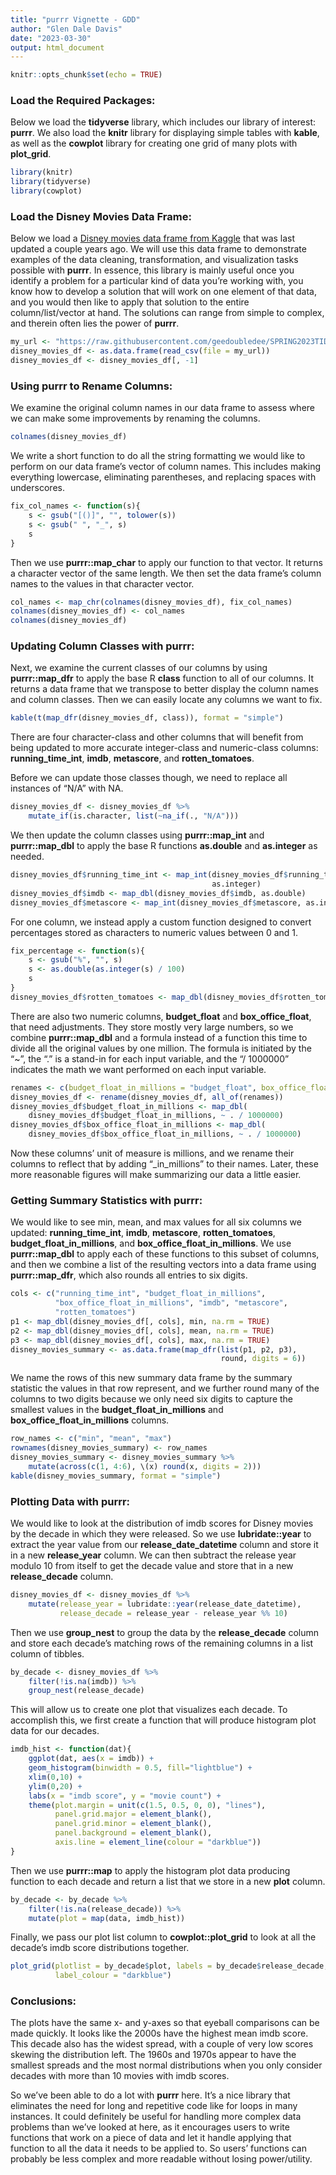 ```yaml
---
title: "purrr Vignette - GDD"
author: "Glen Dale Davis"
date: "2023-03-30"
output: html_document
---
```


```r
knitr::opts_chunk$set(echo = TRUE)
```

### Load the Required Packages:

Below we load the **tidyverse** library, which includes our library of interest: **purrr**. We also load the **knitr** library for displaying simple tables with **kable**, as well as the **cowplot** library for creating one grid of many plots with **plot_grid**.

```r
library(knitr)
library(tidyverse)
library(cowplot)
```

### Load the Disney Movies Data Frame:

Below we load a [Disney movies data frame from Kaggle](https://www.kaggle.com/datasets/therealsampat/disney-movies-dataset) that was last updated a couple years ago. We will use this data frame to demonstrate examples of the data cleaning, transformation, and visualization tasks possible with **purrr**. In essence, this library is mainly useful once you identify a problem for a particular kind of data you're working with, you know how to develop a solution that will work on one element of that data, and you would then like to apply that solution to the entire column/list/vector at hand. The solutions can range from simple to complex, and therein often lies the power of **purrr**.

```r
my_url <- "https://raw.githubusercontent.com/geedoubledee/SPRING2023TIDYVERSE/main/DisneyMoviesDataset.csv"
disney_movies_df <- as.data.frame(read_csv(file = my_url))
disney_movies_df <- disney_movies_df[, -1]

```

### Using purrr to Rename Columns:

We examine the original column names in our data frame to assess where we can make some improvements by renaming the columns.

```r
colnames(disney_movies_df)
```

We write a short function to do all the string formatting we would like to perform on our data frame's vector of column names. This includes making everything lowercase, eliminating parentheses, and replacing spaces with underscores. 

```r
fix_col_names <- function(s){
    s <- gsub("[()]", "", tolower(s))
    s <- gsub(" ", "_", s)
    s
}

```

Then we use **purrr::map_char** to apply our function to that vector. It returns a character vector of the same length. We then set the data frame's column names to the values in that character vector.

```r
col_names <- map_chr(colnames(disney_movies_df), fix_col_names)
colnames(disney_movies_df) <- col_names
colnames(disney_movies_df)

```

### Updating Column Classes with purrr:

Next, we examine the current classes of our columns by using **purrr::map_dfr** to apply the base R **class** function to all of our columns. It returns a data frame that we transpose to better display the column names and column classes. Then we can easily locate any columns we want to fix.

```r
kable(t(map_dfr(disney_movies_df, class)), format = "simple")

```

There are four character-class and other columns that will benefit from being updated to more accurate integer-class and numeric-class columns: **running_time_int**, **imdb**, **metascore**, and **rotten_tomatoes**.

Before we can update those classes though, we need to replace all instances of "N/A" with NA. 

```r
disney_movies_df <- disney_movies_df %>%
    mutate_if(is.character, list(~na_if(., "N/A")))

```

We then update the column classes using **purrr::map_int** and **purrr::map_dbl** to apply the base R functions **as.double** and **as.integer** as needed. 

```r
disney_movies_df$running_time_int <- map_int(disney_movies_df$running_time_int,
                                             as.integer)
disney_movies_df$imdb <- map_dbl(disney_movies_df$imdb, as.double)
disney_movies_df$metascore <- map_int(disney_movies_df$metascore, as.integer)

```

For one column, we instead apply a custom function designed to convert percentages stored as characters to numeric values between 0 and 1. 

```r
fix_percentage <- function(s){
    s <- gsub("%", "", s)
    s <- as.double(as.integer(s) / 100)
    s
}
disney_movies_df$rotten_tomatoes <- map_dbl(disney_movies_df$rotten_tomatoes, fix_percentage)

```

There are also two numeric columns, **budget_float** and **box_office_float**, that need adjustments. They store mostly very large numbers, so we combine **purrr::map_dbl** and a formula instead of a function this time to divide all the original values by one million. The formula is initiated by the "~", the "." is a stand-in for each input variable, and the "/ 1000000" indicates the math we want performed on each input variable.

```r
renames <- c(budget_float_in_millions = "budget_float", box_office_float_in_millions = "box_office_float")
disney_movies_df <- rename(disney_movies_df, all_of(renames))
disney_movies_df$budget_float_in_millions <- map_dbl(
    disney_movies_df$budget_float_in_millions, ~ . / 1000000)
disney_movies_df$box_office_float_in_millions <- map_dbl(
    disney_movies_df$box_office_float_in_millions, ~ . / 1000000)

```

Now these columns' unit of measure is millions, and we rename their columns to reflect that by adding "_in_millions" to their names. Later, these more reasonable figures will make summarizing our data a little easier.

### Getting Summary Statistics with purrr:

We would like to see min, mean, and max values for all six columns we updated: **running_time_int**, **imdb**, **metascore**, **rotten_tomatoes**, **budget_float_in_millions**, and **box_office_float_in_millions**. We use **purrr::map_dbl** to apply each of these functions to this subset of columns, and then we combine a list of the resulting vectors into a data frame using **purrr::map_dfr**, which also rounds all entries to six digits.

```r
cols <- c("running_time_int", "budget_float_in_millions",
          "box_office_float_in_millions", "imdb", "metascore",
          "rotten_tomatoes")
p1 <- map_dbl(disney_movies_df[, cols], min, na.rm = TRUE)
p2 <- map_dbl(disney_movies_df[, cols], mean, na.rm = TRUE)
p3 <- map_dbl(disney_movies_df[, cols], max, na.rm = TRUE)
disney_movies_summary <- as.data.frame(map_dfr(list(p1, p2, p3),
                                               round, digits = 6))

```

We name the rows of this new summary data frame by the summary statistic the values in that row represent, and we further round many of the columns to two digits because we only need six digits to capture the smallest values in the **budget_float_in_millions** and **box_office_float_in_millions** columns.

```r
row_names <- c("min", "mean", "max")
rownames(disney_movies_summary) <- row_names
disney_movies_summary <- disney_movies_summary %>%
    mutate(across(c(1, 4:6), \(x) round(x, digits = 2)))
kable(disney_movies_summary, format = "simple")

```

### Plotting Data with purrr:

We would like to look at the distribution of imdb scores for Disney movies by the decade in which they were released. So we use **lubridate::year** to extract the year value from our **release_date_datetime** column and store it in a new **release_year** column. We can then subtract the release year modulo 10 from itself to get the decade value and store that in a new **release_decade** column.

```r
disney_movies_df <- disney_movies_df %>%
    mutate(release_year = lubridate::year(release_date_datetime),
           release_decade = release_year - release_year %% 10)

```

Then we use **group_nest** to group the data by the **release_decade** column and store each decade's matching rows of the remaining columns in a list column of tibbles. 

```r
by_decade <- disney_movies_df %>%
    filter(!is.na(imdb)) %>%
    group_nest(release_decade)

```

This will allow us to create one plot that visualizes each decade. To accomplish this, we first create a function that will produce histogram plot data for our decades. 

```r
imdb_hist <- function(dat){
    ggplot(dat, aes(x = imdb)) +
    geom_histogram(binwidth = 0.5, fill="lightblue") + 
    xlim(0,10) + 
    ylim(0,20) +
    labs(x = "imdb score", y = "movie count") + 
    theme(plot.margin = unit(c(1.5, 0.5, 0, 0), "lines"),
          panel.grid.major = element_blank(),
          panel.grid.minor = element_blank(),
          panel.background = element_blank(),
          axis.line = element_line(colour = "darkblue"))
}

```

Then we use **purrr::map** to apply the histogram plot data producing function to each decade and return a list that we store in a new **plot** column.

```r
by_decade <- by_decade %>%
    filter(!is.na(release_decade)) %>%
    mutate(plot = map(data, imdb_hist))

```

Finally, we pass our plot list column to **cowplot::plot_grid** to look at all the decade's imdb score distributions together.

```r
plot_grid(plotlist = by_decade$plot, labels = by_decade$release_decade,
          label_colour = "darkblue")

```

### Conclusions:

The plots have the same x- and y-axes so that eyeball comparisons can be made quickly. It looks like the 2000s have the highest mean imdb score. This decade also has the widest spread, with a couple of very low scores skewing the distribution left. The 1960s and 1970s appear to have the smallest spreads and the most normal distributions when you only consider decades with more than 10 movies with imdb scores. 

So we've been able to do a lot with **purrr** here. It's a nice library that  eliminates the need for long and repetitive code like for loops in many instances. It could definitely be useful for handling more complex data problems than we've looked at here, as it encourages users to write functions that work on a piece of data and let it handle applying that function to all the data it needs to be applied to. So users' functions can probably be less complex and more readable without losing power/utility.
